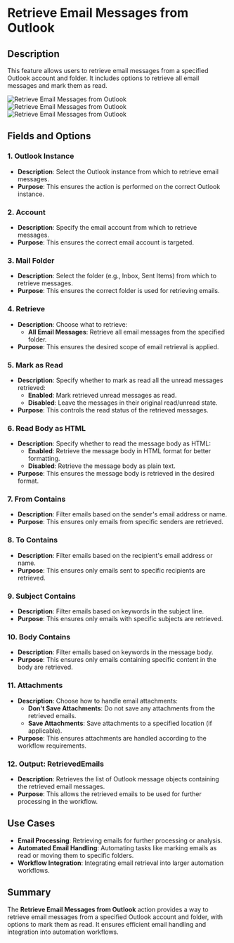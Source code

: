 # Retrieve Email Messages from Outlook  

## Description

This feature allows users to retrieve email messages from a specified Outlook account and folder. It includes options to retrieve all email messages and mark them as read.  

![Retrieve Email Messages from Outlook](../../../assets/outlook/retrieve-email-messages-from-outlook1.png)
![Retrieve Email Messages from Outlook](../../../assets/outlook/retrieve-email-messages-from-outlook2.png)
![Retrieve Email Messages from Outlook](../../../assets/outlook/retrieve-email-messages-from-outlook3.png)

## Fields and Options  

### 1. **Outlook Instance** 

- **Description**: Select the Outlook instance from which to retrieve email messages.  
- **Purpose**: This ensures the action is performed on the correct Outlook instance.  

### 2. **Account** 

- **Description**: Specify the email account from which to retrieve messages.  
- **Purpose**: This ensures the correct email account is targeted.  

### 3. **Mail Folder** 

- **Description**: Select the folder (e.g., Inbox, Sent Items) from which to retrieve messages.  
- **Purpose**: This ensures the correct folder is used for retrieving emails.  

### 4. **Retrieve** 

- **Description**: Choose what to retrieve:  
  - **All Email Messages**: Retrieve all email messages from the specified folder.  
- **Purpose**: This ensures the desired scope of email retrieval is applied.  

### 5. **Mark as Read** 

- **Description**: Specify whether to mark as read all the unread messages retrieved:  
  - **Enabled**: Mark retrieved unread messages as read.  
  - **Disabled**: Leave the messages in their original read/unread state.  
- **Purpose**: This controls the read status of the retrieved messages.

### 6. **Read Body as HTML** 

- **Description**: Specify whether to read the message body as HTML:  
  - **Enabled**: Retrieve the message body in HTML format for better formatting.  
  - **Disabled**: Retrieve the message body as plain text.  
- **Purpose**: This ensures the message body is retrieved in the desired format.  

### 7. **From Contains** 

- **Description**: Filter emails based on the sender's email address or name.  
- **Purpose**: This ensures only emails from specific senders are retrieved.  

### 8. **To Contains** 

- **Description**: Filter emails based on the recipient's email address or name.  
- **Purpose**: This ensures only emails sent to specific recipients are retrieved.  

### 9. **Subject Contains** 

- **Description**: Filter emails based on keywords in the subject line.  
- **Purpose**: This ensures only emails with specific subjects are retrieved.  

### 10. **Body Contains** 

- **Description**: Filter emails based on keywords in the message body.  
- **Purpose**: This ensures only emails containing specific content in the body are retrieved.

### 11. **Attachments** 

- **Description**: Choose how to handle email attachments:  
  - **Don't Save Attachments**: Do not save any attachments from the retrieved emails.  
  - **Save Attachments**: Save attachments to a specified location (if applicable).  
- **Purpose**: This ensures attachments are handled according to the workflow requirements.  

### 12. **Output: RetrievedEmails** 

- **Description**: Retrieves the list of Outlook message objects containing the retrieved email messages.  
- **Purpose**: This allows the retrieved emails to be used for further processing in the workflow. 

## Use Cases

- **Email Processing**: Retrieving emails for further processing or analysis.  
- **Automated Email Handling**: Automating tasks like marking emails as read or moving them to specific folders.  
- **Workflow Integration**: Integrating email retrieval into larger automation workflows.

## Summary

The **Retrieve Email Messages from Outlook** action provides a way to retrieve email messages from a specified Outlook account and folder, with options to mark them as read. It ensures efficient email handling and integration into automation workflows.
 